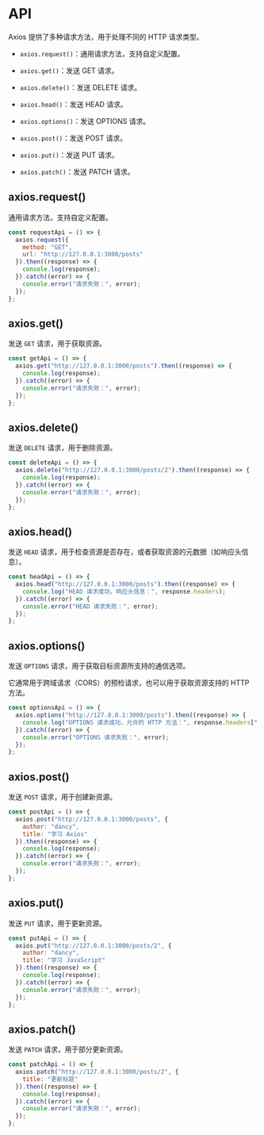 # API

Axios 提供了多种请求方法，用于处理不同的 HTTP 请求类型。

- `axios.request()`：通用请求方法，支持自定义配置。

- `axios.get()`：发送 GET 请求。

- `axios.delete()`：发送 DELETE 请求。

- `axios.head()`：发送 HEAD 请求。

- `axios.options()`：发送 OPTIONS 请求。

- `axios.post()`：发送 POST 请求。

- `axios.put()`：发送 PUT 请求。

- `axios.patch()`：发送 PATCH 请求。



## axios.request()

通用请求方法，支持自定义配置。

```javascript
const requestApi = () => {
  axios.request({
    method: "GET",
    url: "http://127.0.0.1:3000/posts"
  }).then((response) => {
    console.log(response);
  }).catch((error) => {
    console.error("请求失败：", error);
  });
};
```

## axios.get()

发送 `GET` 请求，用于获取资源。

```javascript
const getApi = () => {
  axios.get("http://127.0.0.1:3000/posts").then((response) => {
    console.log(response);
  }).catch((error) => {
    console.error("请求失败：", error);
  });
};
```



## axios.delete()

发送 `DELETE` 请求，用于删除资源。

```javascript
const deleteApi = () => {
  axios.delete("http://127.0.0.1:3000/posts/2").then((response) => {
    console.log(response);
  }).catch((error) => {
    console.error("请求失败：", error);
  });
};
```



## axios.head()

发送 `HEAD` 请求，用于检查资源是否存在，或者获取资源的元数据（如响应头信息）。

```js
const headApi = () => {
  axios.head("http://127.0.0.1:3000/posts").then((response) => {
    console.log("HEAD 请求成功，响应头信息：", response.headers);
  }).catch((error) => {
    console.error("HEAD 请求失败：", error);
  });
};
```



## axios.options()

发送 `OPTIONS` 请求，用于获取目标资源所支持的通信选项。

它通常用于跨域请求（CORS）的预检请求，也可以用于获取资源支持的 HTTP 方法。

```js
const optionsApi = () => {
  axios.options("http://127.0.0.1:3000/posts").then((response) => {
    console.log("OPTIONS 请求成功，允许的 HTTP 方法：", response.headers["allow"]);
  }).catch((error) => {
    console.error("OPTIONS 请求失败：", error);
  });
};
```



## axios.post()

发送 `POST` 请求，用于创建新资源。

```javascript
const postApi = () => {
  axios.post("http://127.0.0.1:3000/posts", {
    author: "dancy",
    title: "学习 Axios"
  }).then((response) => {
    console.log(response);
  }).catch((error) => {
    console.error("请求失败：", error);
  });
};
```



## axios.put()

发送 `PUT` 请求，用于更新资源。

```javascript
const putApi = () => {
  axios.put("http://127.0.0.1:3000/posts/2", {
    author: "dancy",
    title: "学习 JavaScript"
  }).then((response) => {
    console.log(response);
  }).catch((error) => {
    console.error("请求失败：", error);
  });
};
```



## axios.patch()

发送 `PATCH` 请求，用于部分更新资源。

```js
const patchApi = () => {
  axios.patch("http://127.0.0.1:3000/posts/2", {
    title: "更新标题"
  }).then((response) => {
    console.log(response);
  }).catch((error) => {
    console.error("请求失败：", error);
  });
};
```

